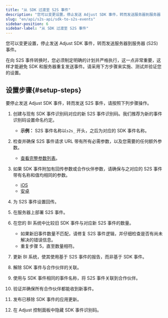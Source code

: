 ```yaml
---
title: "从 SDK 过渡至 S2S 事件"
description: "您可以变更设置，停止发送 Adjust SDK 事件，转而发送服务器到服务器 (S2S) 事件。"
slug: "en/api/s2s-api/sdk-to-s2s-events"
sidebar-position: 6
sidebar-label: "从 SDK 过渡至 S2S 事件"
---
```

您可以变更设置，停止发送 Adjust SDK 事件，转而发送服务器到服务器 \(S2S\) 事件。

在向 S2S 事件转换时，您必须制定明确的计划并严格执行，这一点非常重要，这样才能避免 SDK 和服务器重复发送事件。请采用下方步骤来实施、测试并验证您的设置。

设置步骤\{\#setup\-steps\}
--------------------------

要停止发送 Adjust SDK 事件，转而发送 S2S 事件，请按照下列步骤操作。

1. 创建与现有 SDK 事件识别码对应的新 S2S 事件识别码。我们推荐为新的事件识别码设置命名约定。 
   * **示例：** S2S 事件名称以`s2s_` 开头，之后为对应的 SDK 事件名称。

2. 检查并确保 S2S 事件请求 URL 带有所有必需参数，以及您需要的任何额外参数。 
   * [查看完整参数列表](https://help.adjust.com/en/article/server-to-server-events#required-parameters)。

3. 如果 SDK 事件附加有回传参数或合作伙伴参数，请确保与之对应的 S2S 事件带有名称和值均相同的参数。 
   * [iOS](/en/sdk/ios/features/events#add-callback-parameters)
   * [安卓](/en/sdk/android/features/events#add-callback-parameters)

4. 为 S2S 事件设置回传。
5. 在服务器上部署 S2S 事件。
6. 在您的 BI 系统中比较旧 SDK 事件与对应新 S2S 事件的数量。 
   * 如果新旧事件数量不匹配，请修复 S2S 事件逻辑，并仔细检查是否有尚未解决的错误信息。
   * 重复步骤 5，直至数量相符。

7. 更新 BI 系统，使其使用基于 S2S 事件的报告，而非基于 SDK 事件。
8. 解除 SDK 事件与合作伙伴的关联。
9. 使用与 SDK 事件相同的事件名称，将 S2S 事件关联到合作伙伴。
10. 验证并确保所有合作伙伴都能收到新事件。
11. 发布已移除 SDK 事件的应用更新。
12. 在 Adjust 控制面板中隐藏 SDK 事件识别码。

